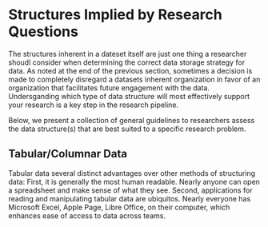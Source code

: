 # Structures Implied by Research Questions

The structures inherent in a dateset itself are just one thing a researcher shoudl consider when determining the correct data storage strategy for data.  As noted at the end of the previous section, sometimes a decision is made to completely disregard a datasets inherent organization in favor of an organization that facilitates future engagement with the data.  Undersganding which type of data structure will most effectively support your research is a key step in the research pipeline.

Below, we present a collection of general guidelines to researchers assess the data structure(s) that are best suited to a specific research problem.

## Tabular/Columnar Data

Tabular data several distinct advantages over other methods of structuring data:  First, it is generally the most human readable.  Nearly anyone can open a spreadsheet and make sense of what they see.  Second, applications for reading and manipulating tabular data are ubiquitos.  Nearly everyone has Microsoft Excel, Apple Page, Libre Office, on their computer, which enhances ease of access to data across teams.